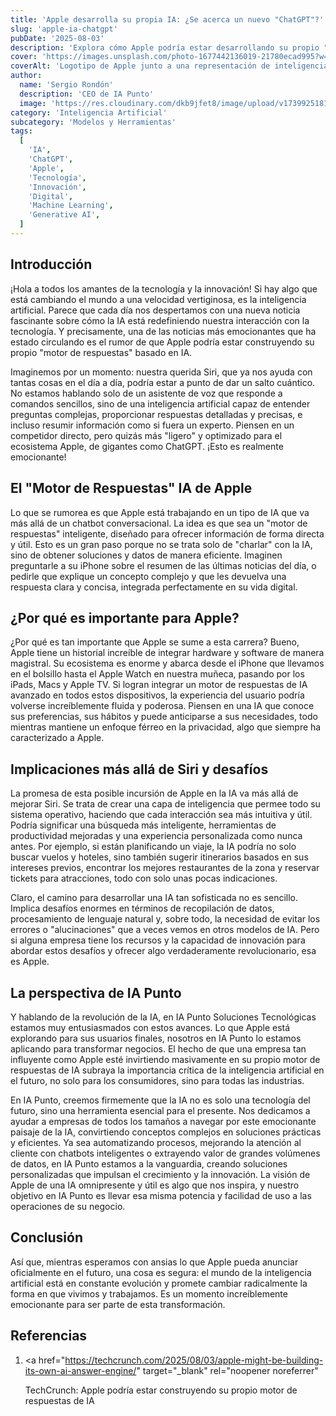 ```yaml
---
title: 'Apple desarrolla su propia IA: ¿Se acerca un nuevo "ChatGPT"?'
slug: 'apple-ia-chatgpt'
pubDate: '2025-08-03'
description: 'Explora cómo Apple podría estar desarrollando su propio "motor de respuestas" basado en IA, un competidor de ChatGPT integrado en su ecosistema, y las implicaciones para la tecnología y los negocios.'
cover: 'https://images.unsplash.com/photo-1677442136019-21780ecad995?w=800&h=600&fit=crop'
coverAlt: 'Logotipo de Apple junto a una representación de inteligencia artificial y chatbot'
author:
  name: 'Sergio Rondón'
  description: 'CEO de IA Punto'
  image: 'https://res.cloudinary.com/dkb9jfet8/image/upload/v1739925181/sergio_gdcaeh.png'
category: 'Inteligencia Artificial'
subcategory: 'Modelos y Herramientas'
tags:
  [
    'IA',
    'ChatGPT',
    'Apple',
    'Tecnología',
    'Innovación',
    'Digital',
    'Machine Learning',
    'Generative AI',
  ]
---
```

<h2 id="introduccion">Introducción</h2>

¡Hola a todos los amantes de la tecnología y la innovación! Si hay algo que está cambiando el mundo a una velocidad vertiginosa, es la inteligencia artificial. Parece que cada día nos despertamos con una nueva noticia fascinante sobre cómo la IA está redefiniendo nuestra interacción con la tecnología. Y precisamente, una de las noticias más emocionantes que ha estado circulando es el rumor de que Apple podría estar construyendo su propio "motor de respuestas" basado en IA.

Imaginemos por un momento: nuestra querida Siri, que ya nos ayuda con tantas cosas en el día a día, podría estar a punto de dar un salto cuántico. No estamos hablando solo de un asistente de voz que responde a comandos sencillos, sino de una inteligencia artificial capaz de entender preguntas complejas, proporcionar respuestas detalladas y precisas, e incluso resumir información como si fuera un experto. Piensen en un competidor directo, pero quizás más "ligero" y optimizado para el ecosistema Apple, de gigantes como ChatGPT. ¡Esto es realmente emocionante!

<h2 id="el-motor-de-respuestas-ia-de-apple">
  El "Motor de Respuestas" IA de Apple
</h2>

Lo que se rumorea es que Apple está trabajando en un tipo de IA que va más allá de un chatbot conversacional. La idea es que sea un "motor de respuestas" inteligente, diseñado para ofrecer información de forma directa y útil. Esto es un gran paso porque no se trata solo de "charlar" con la IA, sino de obtener soluciones y datos de manera eficiente. Imaginen preguntarle a su iPhone sobre el resumen de las últimas noticias del día, o pedirle que explique un concepto complejo y que les devuelva una respuesta clara y concisa, integrada perfectamente en su vida digital.

<h2 id="por-que-es-importante-para-apple">
  ¿Por qué es importante para Apple?
</h2>

¿Por qué es tan importante que Apple se sume a esta carrera? Bueno, Apple tiene un historial increíble de integrar hardware y software de manera magistral. Su ecosistema es enorme y abarca desde el iPhone que llevamos en el bolsillo hasta el Apple Watch en nuestra muñeca, pasando por los iPads, Macs y Apple TV. Si logran integrar un motor de respuestas de IA avanzado en todos estos dispositivos, la experiencia del usuario podría volverse increíblemente fluida y poderosa. Piensen en una IA que conoce sus preferencias, sus hábitos y puede anticiparse a sus necesidades, todo mientras mantiene un enfoque férreo en la privacidad, algo que siempre ha caracterizado a Apple.

<h2 id="implicaciones-mas-alla-de-siri-y-desafios">
  Implicaciones más allá de Siri y desafíos
</h2>

La promesa de esta posible incursión de Apple en la IA va más allá de mejorar Siri. Se trata de crear una capa de inteligencia que permee todo su sistema operativo, haciendo que cada interacción sea más intuitiva y útil. Podría significar una búsqueda más inteligente, herramientas de productividad mejoradas y una experiencia personalizada como nunca antes. Por ejemplo, si están planificando un viaje, la IA podría no solo buscar vuelos y hoteles, sino también sugerir itinerarios basados en sus intereses previos, encontrar los mejores restaurantes de la zona y reservar tickets para atracciones, todo con solo unas pocas indicaciones.

Claro, el camino para desarrollar una IA tan sofisticada no es sencillo. Implica desafíos enormes en términos de recopilación de datos, procesamiento de lenguaje natural y, sobre todo, la necesidad de evitar los errores o "alucinaciones" que a veces vemos en otros modelos de IA. Pero si alguna empresa tiene los recursos y la capacidad de innovación para abordar estos desafíos y ofrecer algo verdaderamente revolucionario, esa es Apple.

<h2 id="la-perspectiva-de-ia-punto">La perspectiva de IA Punto</h2>

Y hablando de la revolución de la IA, en IA Punto Soluciones Tecnológicas estamos muy entusiasmados con estos avances. Lo que Apple está explorando para sus usuarios finales, nosotros en IA Punto lo estamos aplicando para transformar negocios. El hecho de que una empresa tan influyente como Apple esté invirtiendo masivamente en su propio motor de respuestas de IA subraya la importancia crítica de la inteligencia artificial en el futuro, no solo para los consumidores, sino para todas las industrias.

En IA Punto, creemos firmemente que la IA no es solo una tecnología del futuro, sino una herramienta esencial para el presente. Nos dedicamos a ayudar a empresas de todos los tamaños a navegar por este emocionante paisaje de la IA, convirtiendo conceptos complejos en soluciones prácticas y eficientes. Ya sea automatizando procesos, mejorando la atención al cliente con chatbots inteligentes o extrayendo valor de grandes volúmenes de datos, en IA Punto estamos a la vanguardia, creando soluciones personalizadas que impulsan el crecimiento y la innovación. La visión de Apple de una IA omnipresente y útil es algo que nos inspira, y nuestro objetivo en IA Punto es llevar esa misma potencia y facilidad de uso a las operaciones de su negocio.

<h2 id="conclusion">Conclusión</h2>

Así que, mientras esperamos con ansias lo que Apple pueda anunciar oficialmente en el futuro, una cosa es segura: el mundo de la inteligencia artificial está en constante evolución y promete cambiar radicalmente la forma en que vivimos y trabajamos. Es un momento increíblemente emocionante para ser parte de esta transformación.

<h2 id="referencias">Referencias</h2>

1.  <a
      href="https://techcrunch.com/2025/08/03/apple-might-be-building-its-own-ai-answer-engine/"
      target="_blank"
      rel="noopener noreferrer"
    >
      TechCrunch: Apple podría estar construyendo su propio motor de respuestas
      de IA
    </a>
